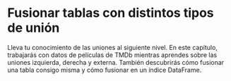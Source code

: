 # Fusionar tablas con distintos tipos de unión

Lleva tu conocimiento de las uniones al siguiente nivel. En este capítulo, trabajarás con datos de películas de TMDb mientras aprendes sobre las uniones izquierda, derecha y externa. También descubrirás cómo fusionar una tabla consigo misma y cómo fusionar en un índice DataFrame.